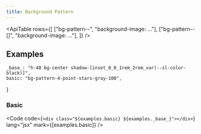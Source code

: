 ```yaml
---
title: Background Pattern
---
```



<ApiTable
    rows={[
        ["bg-pattern-<name>-<theme-color>", "background-image: ..."],
        ["bg-pattern-<name>-[<arbitrary-value>]", "background-image: ..."],
    ]}
/>

## Examples

    _base_: "h-48 bg-center shadow-[inset_0_0_1rem_2rem_var(--sl-color-black)]",
    basic: "bg-pattern-4-point-stars-gray-100",
}

### Basic

<Preview useGrid={false}>
    <div class={`${examples.basic} ${examples._base_}`} />
</Preview>

<Code
    code={`<div class="${examples.basic} ${examples._base_}"></div>`}
    lang="jsx"
    mark={[examples.basic]}
/>
